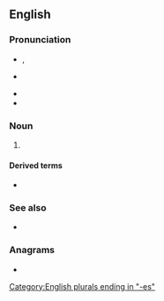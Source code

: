 {{also|Ashes}}
==English==

===Pronunciation===
* {{enPR|ăshʹĭz}}, {{IPA|/ˈæʃ.ɪz/|lang=en}}
* {{a|weak vowel}} {{IPA|/ˈæʃ.əz/|lang=en}}
* {{hyph|lang=en|ash|es}}
* {{audio|en-us-ashes.ogg|Audio (US)|lang=en}}

===Noun===
{{head|en|noun plural form}}

# {{plural of|ash|lang=en}}

====Derived terms====
* {{l|en|rise from the ashes}}

===See also===
* {{l|en|axen}}

===Anagrams===
* {{anagrams|en|Sheas|hases|he-ass|seahs}}

[[Category:English plurals ending in "-es"]]